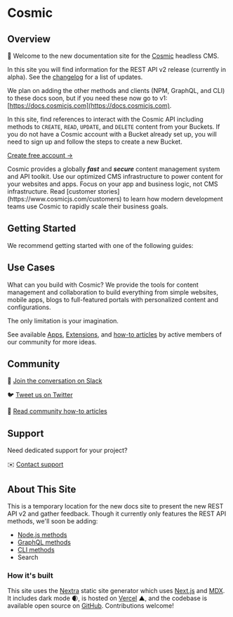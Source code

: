 
# Cosmic

<Features />

## Overview

👋 Welcome to the new documentation site for the [Cosmic](https://www.cosmicjs.com) headless CMS.

In this site you will find information for the REST API v2 release (currently in alpha). See the [changelog](/api-reference/changelog) for a list of updates.

We plan on adding the other methods and clients (NPM, GraphQL, and CLI) to these docs soon, but if you need these now go to v1: [https://docs.cosmicjs.com](https://docs.cosmicjs.com).

In this site, find references to interact with the Cosmic API including methods to `CREATE`, `READ`, `UPDATE`, and `DELETE` content from your Buckets. If you do not have a Cosmic account with a Bucket already set up, you will need to sign up and follow the steps to create a new Bucket.

[Create free account →](https://app.cosmicjs.com/signup)

<Callout emoji="🚀">
  Cosmic provides a globally
  <i>
    <b>fast</b>
  </i>
  and
  <i>
    <b>secure</b>
  </i>
  content management system and API toolkit. Use our optimized CMS
  infrastructure to power content for your websites and apps. Focus on your app
  and business logic, not CMS infrastructure. Read [customer
  stories](https://www.cosmicjs.com/customers) to learn how modern development
  teams use Cosmic to rapidly scale their business goals.
</Callout>

## Getting Started

We recommend getting started with one of the following guides:

<Guides />

## Use Cases

What can you build with Cosmic? We provide the tools for content management and collaboration to build everything from simple websites, mobile apps, blogs to full-featured portals with personalized content and configurations.

<Callout>The only limitation is your imagination.</Callout>

See available [Apps](https://www.cosmicjs.com/apps), [Extensions](https://www.cosmicjs.com/extensions), and [how-to articles](https://www.cosmicjs.com/articles) by active members of our community for more ideas.

## Community

💬 [Join the conversation on Slack](https://cosmicslack.herokuapp.com/)

🐦 [Tweet us on Twitter](https://twitter.com/cosmicjs)

📃 [Read community how-to articles](https://www.cosmicjs.com/articles)

## Support

Need dedicated support for your project?

✉️ [Contact support](https://www.cosmicjs.com/contact)

## About This Site

This is a temporary location for the new docs site to present the new REST API v2 and gather feedback. Though it currently only features the REST API methods, we'll soon be adding:

- [Node.js methods](https://www.npmjs.com/package/cosmicjs)
- [GraphQL methods](https://docs.cosmicjs.com/graphql-api/)
- [CLI methods](https://docs.cosmicjs.com/cli/)
- Search

### How it's built

This site uses the [Nextra](https://github.com/shuding/nextra) static site generator which uses [Next.js](https://nextjs.org/) and [MDX](https://mdxjs.com/). It includes dark mode 🌒, is hosted on [Vercel](https://vercel.com/) ▲, and the codebase is available open source on [GitHub](https://github.com/cosmicjs/cosmic-docs).
Contributions welcome!
